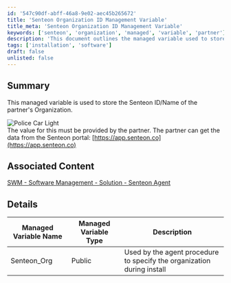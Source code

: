 ```yaml
---
id: '547c90df-abff-46a8-9e02-aec45b265672'
title: 'Senteon Organization ID Management Variable'
title_meta: 'Senteon Organization ID Management Variable'
keywords: ['senteon', 'organization', 'managed', 'variable', 'partner']
description: 'This document outlines the managed variable used to store the Senteon ID/Name of the partner organization. It provides details on how partners can obtain this information from the Senteon portal and its usage in agent procedures during installation.'
tags: ['installation', 'software']
draft: false
unlisted: false
---
```

## Summary

This managed variable is used to store the Senteon ID/Name of the partner's Organization.

![Police Car Light](https://c.tenor.com/8vSJsVW-1pQAAAAj/police-car-light-joypixels.gif)  
The value for this must be provided by the partner. The partner can get the data from the Senteon portal: [https://app.senteon.co](https://app.senteon.co)

## Associated Content

[SWM - Software Management - Solution - Senteon Agent](https://proval.itglue.com/DOC-5078775-16541168)

## Details

| Managed Variable Name | Managed Variable Type | Description                                                  |
|-----------------------|-----------------------|--------------------------------------------------------------|
| Senteon_Org           | Public                | Used by the agent procedure to specify the organization during install |











